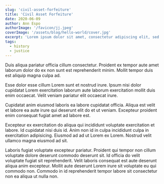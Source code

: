 ```yaml
---
slug: 'civil-asset-forfeiture'
title: 'Civil Asset Forfeiture'
date: 2020-06-09
author: Ann Espo
authorImage: '/favicon/jj.jpeg'
coverImage: '/assets/blog/hello-world/cover.jpg'
excerpt: 'Lorem ipsum dolor sit amet, consectetur adipiscing elit, sed do eiusmod tempor incididunt ut labore et dolore magna aliqua. Praesent elementum facilisis leo vel fringilla est ullamcorper eget. At imperdiet dui accumsan sit amet nulla facilities morbi tempus.'
tags:
  - history
  - justice
---
```


Duis aliqua pariatur officia cillum consectetur. Proident ex tempor aute amet laborum dolor do ex non sunt est reprehenderit minim. Mollit tempor duis est aliquip magna culpa ad.

Esse dolor esse cillum Lorem sunt et nostrud irure. Ipsum nisi dolor cupidatat Lorem exercitation laborum aute laborum exercitation mollit duis enim occaecat. Velit veniam pariatur elit occaecat irure.

Cupidatat anim eiusmod laboris ea labore cupidatat officia. Aliqua est velit et labore ea aute irure qui deserunt elit do et ut veniam. Excepteur proident enim consequat fugiat amet ad labore est.

Excepteur ex exercitation do aliqua qui incididunt voluptate exercitation et labore. Id cupidatat nisi duis id. Anim non id in culpa incididunt culpa in exercitation adipisicing. Eiusmod ad ad ut Lorem ex Lorem. Nostrud velit ullamco magna eiusmod ad sit.

Laboris fugiat voluptate excepteur pariatur. Proident qui tempor non cillum voluptate dolore deserunt commodo deserunt sit. Id officia do velit voluptate fugiat sit reprehenderit. Velit laboris consequat est aute deserunt aliqua anim excepteur. Mollit aute deserunt Lorem irure sit voluptate eu qui commodo non. Commodo in id reprehenderit tempor labore sit consectetur non ea aliqua ut nulla non.
